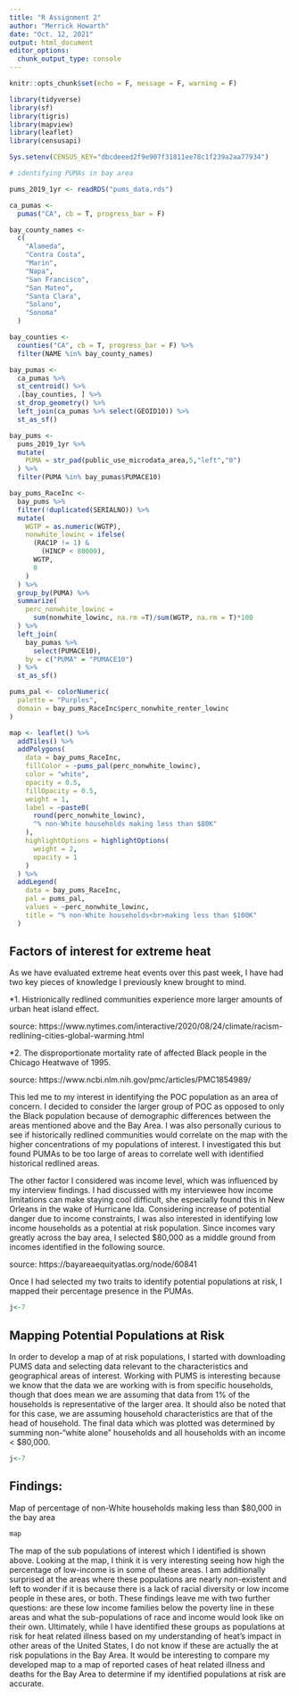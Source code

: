 ```yaml
---
title: "R Assignment 2"
author: "Merrick Howarth"
date: "Oct. 12, 2021"
output: html_document
editor_options: 
  chunk_output_type: console
---
```


```r
knitr::opts_chunk$set(echo = F, message = F, warning = F)
```

```r

library(tidyverse)
library(sf)
library(tigris)
library(mapview)
library(leaflet)
library(censusapi)

Sys.setenv(CENSUS_KEY="dbcdeeed2f9e907f31811ee78c1f239a2aa77934")
```




```r
# identifying PUMAs in bay area

pums_2019_1yr <- readRDS("pums_data.rds")

ca_pumas <-
  pumas("CA", cb = T, progress_bar = F)

bay_county_names <-
  c(
    "Alameda",
    "Contra Costa",
    "Marin",
    "Napa",
    "San Francisco",
    "San Mateo",
    "Santa Clara",
    "Solano",
    "Sonoma"
  )

bay_counties <-
  counties("CA", cb = T, progress_bar = F) %>%
  filter(NAME %in% bay_county_names)

bay_pumas <-
  ca_pumas %>% 
  st_centroid() %>% 
  .[bay_counties, ] %>% 
  st_drop_geometry() %>% 
  left_join(ca_pumas %>% select(GEOID10)) %>% 
  st_as_sf()

bay_pums <-
  pums_2019_1yr %>% 
  mutate(
    PUMA = str_pad(public_use_microdata_area,5,"left","0")
  ) %>% 
  filter(PUMA %in% bay_pumas$PUMACE10)

```


```r
bay_pums_RaceInc <-
  bay_pums %>% 
  filter(!duplicated(SERIALNO)) %>% 
  mutate(
    WGTP = as.numeric(WGTP),
    nonwhite_lowinc = ifelse(
      (RAC1P != 1) &
        (HINCP < 80000),
      WGTP,
      0
    )
  ) %>% 
  group_by(PUMA) %>% 
  summarize(
    perc_nonwhite_lowinc =
      sum(nonwhite_lowinc, na.rm =T)/sum(WGTP, na.rm = T)*100
  ) %>% 
  left_join(
    bay_pumas %>% 
      select(PUMACE10),
    by = c("PUMA" = "PUMACE10")
  ) %>% 
  st_as_sf()
```


```r
pums_pal <- colorNumeric(
  palette = "Purples",
  domain = bay_pums_RaceInc$perc_nonwhite_renter_lowinc
)

map <- leaflet() %>%
  addTiles() %>% 
  addPolygons(
    data = bay_pums_RaceInc,
    fillColor = ~pums_pal(perc_nonwhite_lowinc),
    color = "white",
    opacity = 0.5,
    fillOpacity = 0.5,
    weight = 1,
    label = ~paste0(
      round(perc_nonwhite_lowinc), 
      "% non-White households making less than $80K"
    ),
    highlightOptions = highlightOptions(
      weight = 2,
      opacity = 1
    )
  ) %>% 
  addLegend(
    data = bay_pums_RaceInc,
    pal = pums_pal,
    values = ~perc_nonwhite_lowinc,
    title = "% non-White households<br>making less than $100K"
  )
```

## Factors of interest for extreme heat

As we have evaluated extreme heat events over this past week, I have had  two key pieces of knowledge I previously knew brought to mind. 


\n 

*1. Histrionically redlined communities experience more larger amounts of urban heat island effect.\n 

  source: https://www.nytimes.com/interactive/2020/08/24/climate/racism-redlining-cities-global-warming.html
  
\n  
\n 
*2. The disproportionate mortality rate of affected Black people in the Chicago Heatwave of 1995.\n 

  source: https://www.ncbi.nlm.nih.gov/pmc/articles/PMC1854989/
  \n 
  \n 
  
  
This led me to my interest in identifying the POC population as an area of concern. I decided to consider the larger group of POC as opposed to only the Black population because of demographic differences between the areas mentioned above and the Bay Area. I was also personally curious to see if historically redlined communities would correlate on the map with the higher concentrations of my populations of interest. I investigated this but found PUMAs to be too large of areas to correlate well with identified historical redlined areas.


\n 
\n 
The other factor I considered was income level, which was influenced by my interview findings. I had discussed with my interviewee how income limitations can make staying cool difficult, she especially found this in New Orleans in the wake of Hurricane Ida. Considering increase of potential danger due to income constraints, I was also interested in identifying low income households as a potential at risk population. Since incomes vary greatly across the bay area, I selected $80,000 as a middle ground from incomes identified in the following source. \n

  source: https://bayareaequityatlas.org/node/60841
  
\n 
\n 
Once I had selected my two traits to identify potential populations at risk, I mapped their percentage presence in the PUMAs.


```r
j<-7
```


## Mapping Potential Populations at Risk

In order to develop a map of at risk populations, I started with downloading PUMS data and selecting data relevant to the characteristics and geographical areas of interest. Working with PUMS is interesting because we know that the data we are working with is from specific households, though that does mean we are assuming that data from 1% of the households is representative of the larger area. It should also be noted that for this case, we are assuming household characteristics are that of the head of household. The final data which was plotted was determined by summing non-"white alone" households and all households with an income < $80,000.  


```r
j<-7
```

## Findings:
Map of percentage of non-White households making less than $80,000 in the bay area
```r
map
```

The map of the sub populations of interest which I identified is shown above. Looking at the map, I think it is very interesting seeing how high the percentage of low-income is in some of these areas. I am additionally surprised at the areas where these populations are nearly non-existent and left to wonder if it is because there is a lack of racial diversity or low income people in these ares, or both. These findings leave me with two further questions: are these low income families below the poverty line in these areas and what the sub-populations of race and income would look like on their own.
\n 
\n  
Ultimately, while I have identified these groups as populations at risk for heat related illness based on my understanding of heat's impact in other areas of the United States, I do not know if these are actually the at risk populations in the Bay Area. It would be interesting to compare my developed map to a map of reported cases of heat related illness and deaths for the Bay Area to determine if my identified populations at risk are accurate.  



